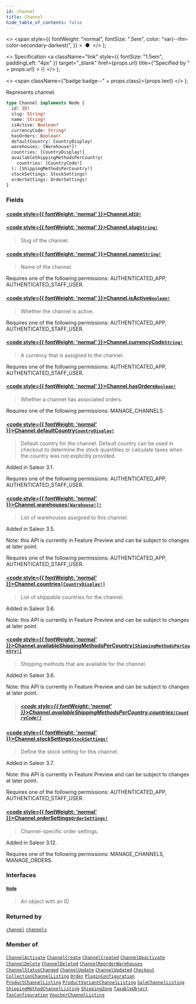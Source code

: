 ```yaml
---
id: channel
title: Channel
hide_table_of_contents: false
---
```


  <>
    <span
      style={{
        fontWeight: "normal",
        fontSize: ".5em",
        color: "var(--ifm-color-secondary-darkest)",
      }}
    >
      &nbsp;●&nbsp;
    </span>
  </>
);

  <>
    Specification
    <a
      className="link"
      style={{ fontSize: "1.5em", paddingLeft: "4px" }}
      target="\_blank"
      href={props.url}
      title={"Specified by " + props.url}
    >
      ⎘
    </a>
  </>
);

  <>
    <span className={"badge badge--" + props.class}>{props.text}</span>
  </>
);

Represents channel.

```graphql
type Channel implements Node {
  id: ID!
  slug: String!
  name: String!
  isActive: Boolean!
  currencyCode: String!
  hasOrders: Boolean!
  defaultCountry: CountryDisplay!
  warehouses: [Warehouse!]!
  countries: [CountryDisplay!]
  availableShippingMethodsPerCountry(
    countries: [CountryCode!]
  ): [ShippingMethodsPerCountry!]
  stockSettings: StockSettings!
  orderSettings: OrderSettings!
}
```

### Fields

#### [<code style={{ fontWeight: 'normal' }}>Channel.<b>id</b></code>](#)<Bullet />[`ID!`](../../../storefront/miscellaneous/scalars/id) <Badge class="secondary" text="non-null"/> <Badge class="secondary" text="scalar"/>

>

#### [<code style={{ fontWeight: 'normal' }}>Channel.<b>slug</b></code>](#)<Bullet />[`String!`](../../../storefront/miscellaneous/scalars/string) <Badge class="secondary" text="non-null"/> <Badge class="secondary" text="scalar"/>

> Slug of the channel.

#### [<code style={{ fontWeight: 'normal' }}>Channel.<b>name</b></code>](#)<Bullet />[`String!`](../../../storefront/miscellaneous/scalars/string) <Badge class="secondary" text="non-null"/> <Badge class="secondary" text="scalar"/>

> Name of the channel.

Requires one of the following permissions: AUTHENTICATED_APP, AUTHENTICATED_STAFF_USER.

>

#### [<code style={{ fontWeight: 'normal' }}>Channel.<b>isActive</b></code>](#)<Bullet />[`Boolean!`](../../../storefront/miscellaneous/scalars/boolean) <Badge class="secondary" text="non-null"/> <Badge class="secondary" text="scalar"/>

> Whether the channel is active.

Requires one of the following permissions: AUTHENTICATED_APP, AUTHENTICATED_STAFF_USER.

>

#### [<code style={{ fontWeight: 'normal' }}>Channel.<b>currencyCode</b></code>](#)<Bullet />[`String!`](../../../storefront/miscellaneous/scalars/string) <Badge class="secondary" text="non-null"/> <Badge class="secondary" text="scalar"/>

> A currency that is assigned to the channel.

Requires one of the following permissions: AUTHENTICATED_APP, AUTHENTICATED_STAFF_USER.

>

#### [<code style={{ fontWeight: 'normal' }}>Channel.<b>hasOrders</b></code>](#)<Bullet />[`Boolean!`](../../../storefront/miscellaneous/scalars/boolean) <Badge class="secondary" text="non-null"/> <Badge class="secondary" text="scalar"/>

> Whether a channel has associated orders.

Requires one of the following permissions: MANAGE_CHANNELS.

>

#### [<code style={{ fontWeight: 'normal' }}>Channel.<b>defaultCountry</b></code>](#)<Bullet />[`CountryDisplay!`](../../../storefront/miscellaneous/objects/country-display) <Badge class="secondary" text="non-null"/> <Badge class="secondary" text="object"/>

> Default country for the channel. Default country can be used in checkout to determine the stock quantities or calculate taxes when the country was not explicitly provided.

Added in Saleor 3.1.

Requires one of the following permissions: AUTHENTICATED_APP, AUTHENTICATED_STAFF_USER.

>

#### [<code style={{ fontWeight: 'normal' }}>Channel.<b>warehouses</b></code>](#)<Bullet />[`[Warehouse!]!`](../../../storefront/products/objects/warehouse) <Badge class="secondary" text="non-null"/> <Badge class="secondary" text="object"/>

> List of warehouses assigned to this channel.

Added in Saleor 3.5.

Note: this API is currently in Feature Preview and can be subject to changes at later point.

Requires one of the following permissions: AUTHENTICATED_APP, AUTHENTICATED_STAFF_USER.

>

#### [<code style={{ fontWeight: 'normal' }}>Channel.<b>countries</b></code>](#)<Bullet />[`[CountryDisplay!]`](../../../storefront/miscellaneous/objects/country-display) <Badge class="secondary" text="list"/> <Badge class="secondary" text="object"/>

> List of shippable countries for the channel.

Added in Saleor 3.6.

Note: this API is currently in Feature Preview and can be subject to changes at later point.

>

#### [<code style={{ fontWeight: 'normal' }}>Channel.<b>availableShippingMethodsPerCountry</b></code>](#)<Bullet />[`[ShippingMethodsPerCountry!]`](../../../storefront/shipping/objects/shipping-methods-per-country) <Badge class="secondary" text="list"/> <Badge class="secondary" text="object"/>

> Shipping methods that are available for the channel.

Added in Saleor 3.6.

Note: this API is currently in Feature Preview and can be subject to changes at later point.

> ##### [<code style={{ fontWeight: 'normal' }}>Channel.availableShippingMethodsPerCountry.<b>countries</b></code>](#)<Bullet />[`[CountryCode!]`](../../../storefront/miscellaneous/enums/country-code) <Badge class="secondary" text="list"/> <Badge class="secondary" text="enum"/>

#### [<code style={{ fontWeight: 'normal' }}>Channel.<b>stockSettings</b></code>](#)<Bullet />[`StockSettings!`](../../../storefront/miscellaneous/objects/stock-settings) <Badge class="secondary" text="non-null"/> <Badge class="secondary" text="object"/>

> Define the stock setting for this channel.

Added in Saleor 3.7.

Note: this API is currently in Feature Preview and can be subject to changes at later point.

Requires one of the following permissions: AUTHENTICATED_APP, AUTHENTICATED_STAFF_USER.

>

#### [<code style={{ fontWeight: 'normal' }}>Channel.<b>orderSettings</b></code>](#)<Bullet />[`OrderSettings!`](../../../storefront/miscellaneous/objects/order-settings) <Badge class="secondary" text="non-null"/> <Badge class="secondary" text="object"/>

> Channel-specific order settings.

Added in Saleor 3.12.

Requires one of the following permissions: MANAGE_CHANNELS, MANAGE_ORDERS.

>

### Interfaces

#### [`Node`](../../../storefront/miscellaneous/interfaces/node) <Badge class="secondary" text="interface"/>

> An object with an ID

### Returned by

[`channel`](../../../storefront/channels/queries/channel) <Badge class="secondary" text="query"/><Bullet />[`channels`](../../../storefront/channels/queries/channels) <Badge class="secondary" text="query"/>

### Member of

[`ChannelActivate`](../../../storefront/channels/objects/channel-activate) <Badge class="secondary" text="object"/><Bullet />[`ChannelCreate`](../../../storefront/channels/objects/channel-create) <Badge class="secondary" text="object"/><Bullet />[`ChannelCreated`](../../../storefront/channels/objects/channel-created) <Badge class="secondary" text="object"/><Bullet />[`ChannelDeactivate`](../../../storefront/channels/objects/channel-deactivate) <Badge class="secondary" text="object"/><Bullet />[`ChannelDelete`](../../../storefront/channels/objects/channel-delete) <Badge class="secondary" text="object"/><Bullet />[`ChannelDeleted`](../../../storefront/channels/objects/channel-deleted) <Badge class="secondary" text="object"/><Bullet />[`ChannelReorderWarehouses`](../../../storefront/channels/objects/channel-reorder-warehouses) <Badge class="secondary" text="object"/><Bullet />[`ChannelStatusChanged`](../../../storefront/channels/objects/channel-status-changed) <Badge class="secondary" text="object"/><Bullet />[`ChannelUpdate`](../../../storefront/channels/objects/channel-update) <Badge class="secondary" text="object"/><Bullet />[`ChannelUpdated`](../../../storefront/channels/objects/channel-updated) <Badge class="secondary" text="object"/><Bullet />[`Checkout`](../../../storefront/checkout/objects/checkout) <Badge class="secondary" text="object"/><Bullet />[`CollectionChannelListing`](../../../storefront/miscellaneous/objects/collection-channel-listing) <Badge class="secondary" text="object"/><Bullet />[`Order`](../../../storefront/orders/objects/order) <Badge class="secondary" text="object"/><Bullet />[`PluginConfiguration`](../../../storefront/miscellaneous/objects/plugin-configuration) <Badge class="secondary" text="object"/><Bullet />[`ProductChannelListing`](../../../storefront/products/objects/product-channel-listing) <Badge class="secondary" text="object"/><Bullet />[`ProductVariantChannelListing`](../../../storefront/products/objects/product-variant-channel-listing) <Badge class="secondary" text="object"/><Bullet />[`SaleChannelListing`](../../../storefront/miscellaneous/objects/sale-channel-listing) <Badge class="secondary" text="object"/><Bullet />[`ShippingMethodChannelListing`](../../../storefront/shipping/objects/shipping-method-channel-listing) <Badge class="secondary" text="object"/><Bullet />[`ShippingZone`](../../../storefront/shipping/objects/shipping-zone) <Badge class="secondary" text="object"/><Bullet />[`TaxableObject`](../../../storefront/taxes/objects/taxable-object) <Badge class="secondary" text="object"/><Bullet />[`TaxConfiguration`](../../../storefront/taxes/objects/tax-configuration) <Badge class="secondary" text="object"/><Bullet />[`VoucherChannelListing`](../../../storefront/discounts/objects/voucher-channel-listing) <Badge class="secondary" text="object"/>
